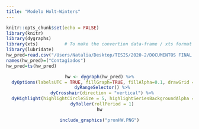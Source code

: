 ```yaml
---
title: "Modelo Holt-Winters"
---
```

```r
knitr::opts_chunk$set(echo = FALSE)
library(knitr)
library(dygraphs)
library(xts)          # To make the convertion data-frame / xts format
library(lubridate)
hw_pred=read.csv("/Users/Natalia/Desktop/TESIS/2020-2/DOCUMENTOS FINAL TESIS/hw_pred.csv") 
names(hw_pred)=("Contagiados")
hw_pred=ts(hw_pred)
```
<center>

```r
hw <- dygraph(hw_pred) %>%
  dyOptions(labelsUTC = TRUE, fillGraph=TRUE, fillAlpha=0.1, drawGrid = FALSE, colors="#D8AE5A") %>%
  dyRangeSelector() %>%
  dyCrosshair(direction = "vertical") %>%
  dyHighlight(highlightCircleSize = 5, highlightSeriesBackgroundAlpha = 0.2, hideOnMouseOut = FALSE)  %>%
  dyRoller(rollPeriod = 1)
hw
```
```r
include_graphics("pronHW.PNG")
```
</center>
